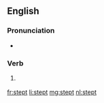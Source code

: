==English==

===Pronunciation===
* {{rhymes|ɛpt|lang=en}}

===Verb===
{{head|en|verb form}}

# {{lb|en|obsolete}} {{en-past of|step}}

[[fr:stept]]
[[li:stept]]
[[mg:stept]]
[[nl:stept]]
